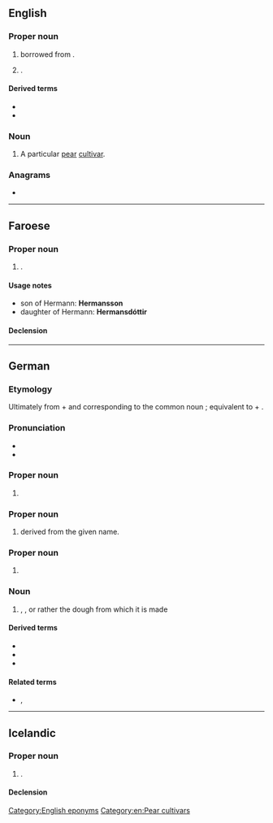 ==English==
{{wikipedia}}

===Proper noun===
{{en-prop}}

# {{surname|en|from=German|nodot=1}} borrowed from {{der|en|de|Hermann}}.
# {{place|en|city/county seat|co/Gasconade County|s/Missouri|c/USA}}.

====Derived terms====
* {{l|en|Hermann grid}}
* {{l|en|Hermann's tortoise}}

===Noun===
{{en-noun}}

# A particular [[pear]] [[cultivar]].

===Anagrams===
* {{anagrams|en|a=aehmnnr|Ehrmann}}

[[Category:English eponyms]]
[[Category:en:Pear cultivars]]

----

==Faroese==

===Proper noun===
{{head|fo|proper noun|g=m}}

# {{given name|fo|male}}.

====Usage notes====
* son of Hermann: '''Hermansson'''
* daughter of Hermann: '''Hermansdóttir'''

====Declension====
{{fo-decl-proper-noun-s-indef|Hermann|Hermann|Hermanni|Hermans}}

----

==German==

===Etymology===
Ultimately from {{der|de|gem-pro|*harjaz}} + {{m|gem-pro|*mann-}} and corresponding to the common noun {{m|gem-pro|*harjamann-|t=warrior}}; equivalent to {{m|de|Heer||army}} + {{m|de|Mann||man}}.

===Pronunciation===
* {{IPA|de|/ˈhɛʁ.man/}}
* {{audio|de|De-Hermann.ogg|Audio}}

===Proper noun===
{{de-proper noun|m}}

# {{given name|de|male|eq=Herman}}

===Proper noun===
{{de-proper noun|surname}}

# {{surname|de|from=given names|nodot=1}} derived from the given name.

===Proper noun===
{{head|de|proper noun}}

# {{lb|de|colloquially in the surrounding region of|_|[[OWL]]|with article}} {{clipping of|de|Hermannsdenkmal}}

===Noun===
{{de-noun|m,,^er}}

# {{clipping of|de|Hermannteig|nodot=1}} {{n-g|if not vice versa}}, {{m|de|Herman cake}}, or rather the dough from which it is made

====Derived terms====
* {{l|de|Hermannsdenkmal}}
* {{l|de|Hermannkuchen}}
* {{l|de|Hermannteig}}

====Related terms====
* {{l|de|Hermine}}, {{l|de|Hermina}}

----

==Icelandic==

===Proper noun===
{{head|is|proper noun|g=m}}

# {{given name|is|male|eq=Herman}}.

====Declension====
{{is-decl-noun-m-s1|Herm|a|nn|i=i|def=-|pl=-}}